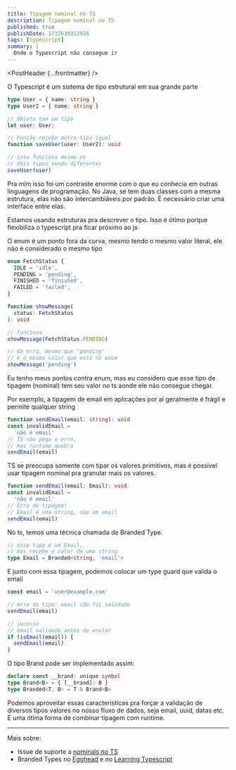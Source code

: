 ```yaml
---
title: Tipagem nominal no TS
description: Tipagem nominal no TS
published: true
publishDate: 1732639312926
tags: [typescript]
summary: |
  Onde o Typescript não consegue ir
---
```



<PostHeader {...frontmatter} />

O Typescript é um sistema de tipo estrutural em sua grande parte

```ts
type User = { name: string }
type User2 = { name: string }

// Objeto tem um tipo
let user: User;

// Função recebe outro tipo igual
function saveUser(user: User2): void

// isso funciona mesmo os
// dois tipos sendo diferentes
saveUser(user)
```

Pra mim isso foi um contraste enorme com o que eu conhecia em outras linguagens de programação. No Java, se tem duas classes com a mesma estrutura, elas não são intercambiáveis por padrão. É necessário criar uma interface entre elas.

Estamos usando estruturas pra descrever o tipo. Isso é ótimo porque flexibiliza o typescript pra ficar próximo ao js

O enum é um ponto fora da curva, mesmo tendo o mesmo valor literal, ele não é considerado o mesmo tipo

```ts
enum FetchStatus {
  IDLE = 'idle',
  PENDING = 'pending',
  FINISHED = 'finished',
  FAILED = 'failed',
}

function showMessage(
  status: FetchStatus
): void

// funciona
showMessage(FetchStatus.PENDING)

// dá erro, mesmo que 'pending'
// é o mesmo valor que está no enum
showMessage('pending')
```

Eu tenho meus pontos contra enum, mas eu considero que esse tipo de tipagem (nominal) tem seu valor no ts aonde ele não consegue chegar.

Por exemplo, a tipagem de email em aplicações por aí geralmente é frágil e permite qualquer string

```ts
function sendEmail(email: string): void
const invalidEmail =
  'não é email'
// TS não pega o erro,
// mas runtime quebra
sendEmail(email)
```

TS se preocupa somente com tipar os valores primitivos, mas é possível usar tipagem nominal pra granular mais os valores.

```ts
function sendEmail(email: Email): void
const invalidEmail =
  'não é email'
// Erro de tipagem!
// Email é uma string, não um email
sendEmail(email)
```

No ts, temos uma técnica chamada de Branded Type.

```ts
// esse tipo é um Email,
// mas recebe o valor de uma string
type Email = Branded<string, 'email'>
```

E junto com essa tipagem, podemos colocar um type guard que valida o email

```ts
const email = 'user@example.com'

// erro do tipo: email não foi validado
sendEmail(email)

// sucesso
// email validado antes de enviar
if (isEmail(email)) {
  sendEmail(email)
}
```

O tipo Brand pode ser implementado assim:

```ts
declare const __brand: unique symbol
type Brand<B> = { [__brand]: B }
type Branded<T, B> = T & Brand<B>
```

Podemos aproveitar essas características pra forçar a validação de diversos tipos valores no nosso fluxo de dados, seja email, uuid, datas etc. É uma ótima forma de combinar tipagem com runtime.

---

Mais sobre:

* Issue de suporte a [nominals no TS](https://github.com/Microsoft/Typescript/issues/202)
* Branded Types no [Egghead](https://egghead.io/blog/using-branded-types-in-typescript) e no [Learning Typescript](https://www.learningtypescript.com/articles/branded-types)
